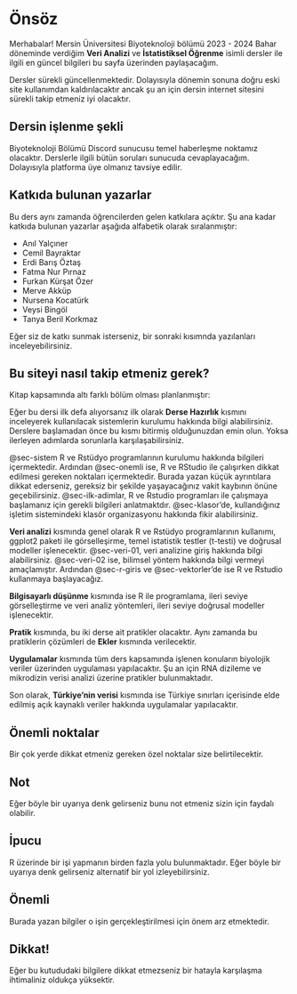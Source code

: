 # Önsöz {.unnumbered}

Merhabalar! Mersin Üniversitesi Biyoteknoloji bölümü 2023 - 2024 Bahar döneminde verdiğim **Veri Analizi** ve **İstatistiksel Öğrenme** isimli dersler ile ilgili en güncel bilgileri bu sayfa üzerinden paylaşacağım.

Dersler sürekli güncellenmektedir. Dolayısıyla dönemin sonuna doğru eski site kullanımdan kaldırılacaktır ancak şu an için dersin internet sitesini sürekli takip etmeniz iyi olacaktır.

## Dersin işlenme şekli {.unnumbered}

Biyoteknoloji Bölümü Discord sunucusu temel haberleşme noktamız olacaktır. Derslerle ilgili bütün soruları sunucuda cevaplayacağım. Dolayısıyla platforma üye olmanız tavsiye edilir.

## Katkıda bulunan yazarlar {.unnumbered}

Bu ders aynı zamanda öğrencilerden gelen katkılara açıktır. Şu ana kadar katkıda bulunan yazarlar aşağıda alfabetik olarak sıralanmıştır:

+ Anıl Yalçıner
+ Cemil Bayraktar
+ Erdi Barış Öztaş
+ Fatma Nur Pırnaz
+ Furkan Kürşat Özer
+ Merve Akküp
+ Nursena Kocatürk
+ Veysi Bingöl
+ Tanya Beril Korkmaz

Eğer siz de katkı sunmak isterseniz, bir sonraki kısımnda yazılanları inceleyebilirsiniz.

## Bu siteyi nasıl takip etmeniz gerek?

Kitap kapsamında altı farklı bölüm olması planlanmıştır:

Eğer bu dersi ilk defa alıyorsanız ilk olarak **Derse Hazırlık** kısmını inceleyerek kullanılacak sistemlerin kurulumu hakkında bilgi alabilirsiniz. Derslere başlamadan önce bu kısmı bitirmiş olduğunuzdan emin olun. Yoksa ilerleyen adımlarda sorunlarla karşılaşabilirsiniz.

@sec-sistem R ve Rstüdyo programlarının kurulumu hakkında bilgileri içermektedir. Ardından @sec-onemli ise, R ve RStudio ile çalışırken dikkat edilmesi gereken noktaları içermektedir. Burada yazan küçük ayrıntılara dikkat ederseniz, gereksiz bir şekilde yaşayacağınız vakit kaybının önüne geçebilirsiniz. @sec-ilk-adimlar, R ve Rstudio programları ile çalışmaya başlamanız için gerekli bilgileri anlatmaktdır. @sec-klasor'de, kullandığınız işletim sistemindeki klasör organizasyonu hakkında fikir alabilirsiniz.

**Veri analizi** kısmında genel olarak R ve Rstüdyo programlarının kullanımı, ggplot2 paketi ile görselleşirme, temel istatistik testler (t-testi) ve doğrusal modeller işlenecektir. @sec-veri-01, veri analizine giriş hakkında bilgi alabilirsiniz. @sec-veri-02 ise, bilimsel yöntem hakkında bilgi vermeyi amaçlamıştır. Ardından @sec-r-giris ve @sec-vektorler'de ise R ve Rstudio kullanmaya başlayacağız.

**Bilgisayarlı düşünme** kısmında ise R ile programlama, ileri seviye görselleştirme ve veri analiz yöntemleri, ileri seviye doğrusal modeller işlenecektir. 

**Pratik** kısmında, bu iki derse ait pratikler olacaktır. Aynı zamanda bu pratiklerin çözümleri de **Ekler** kısmında verilecektir. 

**Uygulamalar** kısmında tüm ders kapsamında işlenen konuların biyolojik veriler üzerinden uygulaması yapılacaktır. Şu an için RNA dizileme ve mikrodizin verisi analizi üzerine pratikler bulunmaktadır.

Son olarak, **Türkiye'nin verisi** kısmında ise Türkiye sınırları içerisinde elde edilmiş açık kaynaklı veriler hakkında uygulamalar yapılacaktır.

## Önemli noktalar

Bir çok yerde dikkat etmeniz gereken özel noktalar size belirtilecektir.

::: {.callout-note}
## Not

Eğer böyle bir uyarıya denk gelirseniz bunu not etmeniz sizin için faydalı olabilir.
:::

:::{.callout-tip}
## İpucu

R üzerinde bir işi yapmanın birden fazla yolu bulunmaktadır. Eğer böyle bir uyarıya denk gelirseniz alternatif bir yol izleyebilirsiniz.

:::

:::{.callout-important}
## Önemli

Burada yazan bilgiler o işin gerçekleştirilmesi için önem arz etmektedir.
:::

:::{.callout-caution}
## Dikkat!

Eğer bu kutududaki bilgilere dikkat etmezseniz bir hatayla karşılaşma ihtimaliniz oldukça yüksektir.

:::

